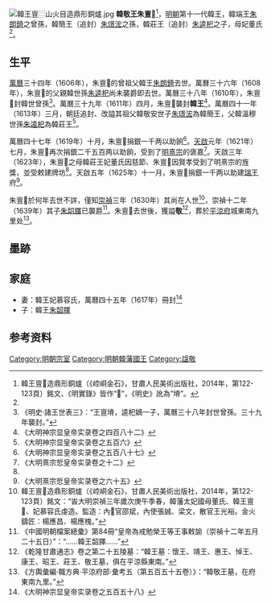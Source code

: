 {{東亞男性歷史人物
|名稱=韓敬王朱亶𡺊
|身份=明朝藩王
|畫像=
|說明=
|姓=
|名=
|姓名=朱亶𡺊
|字=
|官職=
|封爵=[[親王|親王]]
|封號=韓王
|御稱號=
|宮號1=
|宮號2=
|封地=[[陕西等處承宣布政使司|陕西]][[平涼府|平涼府]]
|神號=
|尊號=
|乳名=
|幼名=
|兒名=
|童名=
|小字=
|號=
|法號=
|院號=
|其他名號=
|出生年=
|婚年=
|逝世年=1630年代
|諡號=敬
|墓葬=韓敬王墓（[[平涼府|平涼府]]城東南九里）
|父親=韓莊王[[朱逵𣏌|朱逵𣏌]]
|嫡母=
|母親=韓王太妃董氏
|元配=
|正室=
|妻=韓王妃慕容氏
|繼室=
|妻之父=
|妻之嫡母=
|妻之母=
|子=韓王[[朱韶䐾|朱韶䐾]]
|女=
|嫡子=
|嫡女=
|庶子=
|庶女=
|注釋=
|}}
[[File:韓王亶⿳山火目造鼎形銅爐.jpg|thumb]]
'''韓敬王朱亶𡺊'''<ref>韓王亶𡺊造鼎形銅爐（《崆峒金石》，甘肅人民美術出版社，2014年，第122-123頁）銘文、《明實錄》皆作“𡺊”，《明史》訛為“塉”。</ref>{{BD|？||1630年代|catIdx=Z朱}}，[[明朝|明朝]]第十一代韓王，韓端王[[朱朗錡|朱朗錡]]之曾孫，韓簡王（追封）[[朱璟浤|朱璟浤]]之孫，韓莊王（追封）[[朱逵𣏌|朱逵𣏌]]之子，母妃董氏<ref name=a/>。

==生平==
[[萬曆|萬曆]]三十四年（1606年），朱亶𡺊的曾祖父韓王[[朱朗錡|朱朗錡]]去世。萬曆三十六年（1608年），朱亶𡺊的父親韓世孫[[朱逵𣏌|朱逵𣏌]]尚未襲爵即去世。萬曆三十八年（1610年），朱亶𡺊封韓世曾孫<ref>《明史·諸王世表三》：“王亶塉，逵𣏌嫡一子，萬曆三十八年封世曾孫。三十九年襲封。”</ref>。萬曆三十九年（1611年）四月，朱亶𡺊襲封'''韓王'''<ref>《大明神宗显皇帝实录卷之四百八十二》</ref>。萬曆四十一年（1613年）三月，朝廷追封、改謚其祖父韓敬安世子[[朱璟浤|朱璟浤]]為韓簡王，父韓溫穆世孫[[朱逵𣏌|朱逵𣏌]]為韓莊王<ref>《大明神宗显皇帝实录卷之五百六》</ref>。

萬曆四十七年（1619年）十月，朱亶𡺊捐銀一千两以助餉<ref>《大明神宗显皇帝实录卷之五百八十七》</ref>。[[天啟_(明朝)|天啟]]元年（1621年）七月，朱亶𡺊再次捐銀二千五百两以助餉，受到了[[明熹宗|明熹宗]]的褒嘉<ref name="#1">《大明熹宗悊皇帝实录卷之十二》</ref>。天啟三年（1623年），朱亶𡺊之母韓莊王妃董氏因慈節、朱亶𡺊因賢孝受到了明熹宗的旌獎，並受敕建牌坊<ref name="#1"/>。天啟五年（1625年）十一月，朱亶𡺊捐銀一千两以助建[[朱常浩|瑞王]]府<ref>《大明熹宗悊皇帝实录卷之六十五》</ref>。

朱亶𡺊於何年去世不詳，僅知[[崇禎|崇禎]]三年（1630年）其尚在人世<ref name=a>韓王亶𡺊造鼎形銅爐（《崆峒金石》，甘肅人民美術出版社，2014年，第122-123頁）銘文：“峕大明崇禎三年歲次庚午季春，韓藩太妃國母董氏、韓王亶𡺊、妃慕容氏虔造。監造：內𨈟官邵斌，內使張誠、梁文，散官王光裕。金火鑄匠：楊應昌、楊應槐。”</ref>，崇禎十二年（1639年）其子[[朱韶䐾|朱韶䐾]]已襲爵<ref>《中國明朝檔案總彙》第84冊“皇帝為戒勉榮王等王事敕諭（崇禎十二年五月二十五日）”：“……韓王韶䐾……”</ref>。朱亶𡺊去世後，獲謚'''敬'''<ref>《乾隆甘肅通志》卷之第二十五陵墓：“韓王墓：懷王、靖王、惠王、悼王、康王、昭王、莊王、敬王墓，俱在平涼縣東南。”</ref>，葬於[[平涼府|平涼府]]城東南九里处<ref>《方輿彙編·職方典·平涼府部·彙考五（第五百五十五卷）》：“韓敬王墓，在府東南九里。”</ref>。

==墨跡==
{{Wide image|File:九光殿.jpg|400px|[[萬曆|萬曆]]四十一年（1613年）朱亶𡺊為[[崆峒山|崆峒山]]雷聲峰九光殿所題<ref>《平凉地区志》，中华书局，2011年，第1795頁。</ref>}}

==家庭==
*妻：韓王妃慕容氏，萬曆四十五年（1617年）冊封<ref>《大明神宗显皇帝实录卷之五百五十八》</ref>
*子：韓王[[朱韶䐾|朱韶䐾]]

==参考资料==
{{reflist|2}}

{{s-start}}
{{s-before|曾祖父端王[[朱朗錡|朱朗錡]]}}
{{s-ttl|title=[[明朝藩王列表_(韓王系)|明韓國國王]]|years=1611年－1630年代}}
{{s-after|子[[朱韶䐾|朱韶䐾]]}}
{{end}}

[[Category:明朝宗室|Category:明朝宗室]]
[[Category:明朝韓藩國王|Category:明朝韓藩國王]]
[[Category:諡敬|Category:諡敬]]